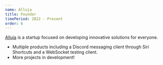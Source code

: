 ```yaml
---
name: Alluja
title: Founder
timePeriod: 2022 - Present
order: 6
---
```


[Alluja](https://alluja.com) is a startup focused on developing innovative solutions for everyone.
- Multiple products including a Discord messaging client through Siri Shortcuts and a WebSocket testing client.
- More projects in development!
